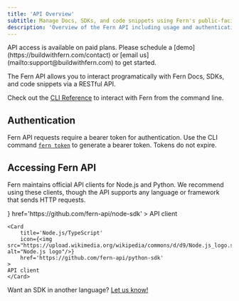 ```yaml
---
title: 'API Overview'
subtitle: Manage Docs, SDKs, and code snippets using Fern's public-facing API.
description: 'Overview of the Fern API including usage and authentication'
---
```


<Aside>
    <Tip>
        API access is available on paid plans. Please schedule a [demo](https://buildwithfern.com/contact) or [email us](mailto:support@buildwithfern.com) to get started.
    </Tip>
</Aside>

The Fern API allows you to interact programatically with Fern Docs, SDKs, and code snippets via a RESTful API. 

Check out the [CLI Reference](/learn/cli-api/cli-reference/cli-overview) to interact with Fern from the command line.

## Authentication

Fern API requests require a bearer token for authentication. Use the CLI command [`fern token`](/learn/cli-api/cli-reference/commands#fern-token) to generate a bearer token. Tokens do not expire. 

## Accessing Fern API

Fern maintains official API clients for Node.js and Python. We recommend using these clients, though the API supports any language or framework that sends HTTP requests.

<CardGroup cols={2}>
    <Card 
        title='Python' 
        icon={<img src="https://upload.wikimedia.org/wikipedia/commons/c/c3/Python-logo-notext.svg" alt="Python logo"/>} 
        href='https://github.com/fern-api/node-sdk'
    >
    API client
    </Card>

    <Card 
        title='Node.js/TypeScript' 
        icon={<img src="https://upload.wikimedia.org/wikipedia/commons/d/d9/Node.js_logo.svg" alt="Node.js logo"/>} 
        href='https://github.com/fern-api/python-sdk'
    >
    API client
    </Card>
</CardGroup>

<Tip>Want an SDK in another language? [Let us know!](mailto:support@buildwithfern.com)</Tip>

